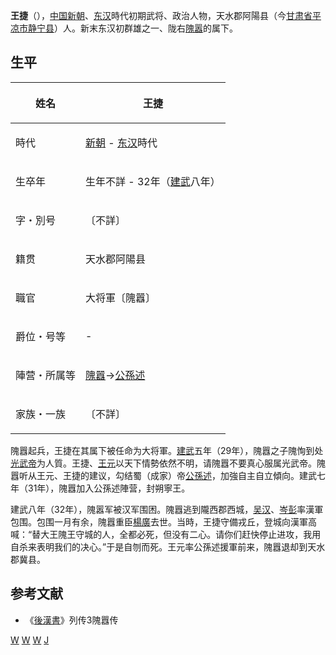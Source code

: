 '''王捷'''（{{bd|？||32年}}），[[中国|中国]][[新朝|新朝]]、[[东汉|东汉]]時代初期武将、政治人物，天水郡阿陽县（今[[甘肃省|甘肃省]][[平凉市|平凉市]][[静宁县|静宁县]]）人。新末东汉初群雄之一、陇右[[隗嚣|隗嚣]]的属下。
== 生平 ==
{| class="wikitable" style="float:right; font-size:smaller"
|-
! 姓名
| 王捷 
|-
! 時代
| [[新朝|新朝]] - [[东汉|东汉]]時代 
|-
! 生卒年
| 生年不詳 - 32年（[[建武_(漢)|建武]]八年）
|-
! 字・別号
| 〔不詳〕
|-
! 籍贯
| 天水郡阿陽县
|-
! 職官
| 大将軍〔隗囂〕
|-
! 爵位・号等
| - 
|-
! 陣营・所属等
| [[隗囂|隗囂]]→[[公孫述|公孫述]]
|-
! 家族・一族
| 〔不詳〕
|}
隗囂起兵，王捷在其属下被任命为大将軍。[[建武_(漢)|建武]]五年（29年），隗囂之子隗恂到处[[光武帝|光武帝]]为人質。王捷、[[王元|王元]]以天下情勢依然不明，请隗囂不要真心服属光武帝。隗囂听从王元、王捷的建议，勾结蜀（成家）帝[[公孫述|公孫述]]，加強自主自立傾向。建武七年（31年），隗囂加入公孫述陣营，封朔寧王。

建武八年（32年），隗嚣军被汉军围困。隗囂逃到隴西郡西城，[[吴汉_(汉朝)|吴汉]]、[[岑彭|岑彭]]率漢軍包围。包围一月有余，隗囂重臣[[杨广_(汉朝)|楊廣]]去世。当時，王捷守備戎丘，登城向漢軍高喊：“替大王隗王守城的人，全都必死，但没有二心。请你们赶快停止进攻，我用自杀来表明我们的决心。”于是自刎而死。王元率公孫述援軍前来，隗囂退却到天水郡冀县。

== 参考文献 ==
*《[[後漢書|後漢書]]》列传3隗囂传

[[Category:新朝民变人物|W]]
[[Category:东汉军事人物|W]]
[[Category:静宁人|W]]
[[Category:王姓|J]]